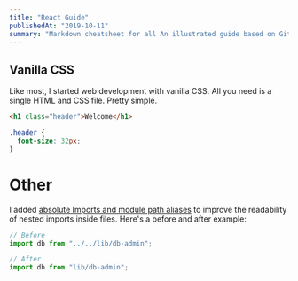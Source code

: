 ```yaml
---
title: "React Guide"
publishedAt: "2019-10-11"
summary: "Markdown cheatsheet for all An illustrated guide based on GitHub Flavored Markdown."
---
```


## Vanilla CSS

Like most, I started web development with vanilla CSS. All you need is a single HTML and CSS file. Pretty simple.

```html title="index.html"
<h1 class="header">Welcome</h1>
```

```css title="index.css"
.header {
  font-size: 32px;
}
```

# Other

I added [absolute Imports and module path aliases](https://nextjs.org/docs/advanced-features/module-path-aliases) to improve the readability of nested imports inside files. Here's a before and after example:

```jsx
// Before
import db from "../../lib/db-admin";

// After
import db from "lib/db-admin";
```
